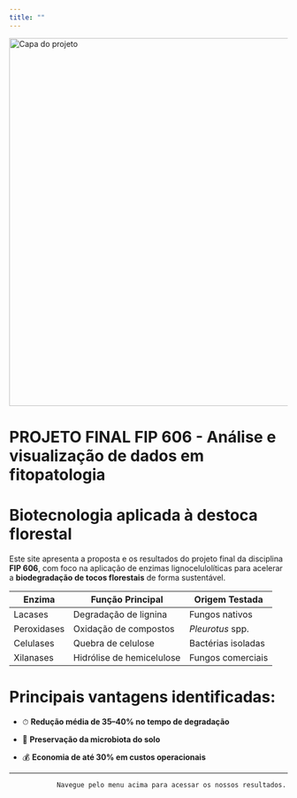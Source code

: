 ```yaml
---
title: ""
---
```


<!-- Banner com imagem de capa -->

::: banner-container
![](Imagens/capa.jpg){.banner-image alt="Capa do projeto" fig-align="center" width="664"}
:::

<!-- Conteúdo centralizado -->

# PROJETO FINAL FIP 606 - Análise e visualização de dados em fitopatologia

#   **Biotecnologia aplicada à destoca florestal**

Este site apresenta a proposta e os resultados do projeto final da disciplina **FIP 606**, com foco na aplicação de enzimas lignocelulolíticas para acelerar a **biodegradação de tocos florestais** de forma sustentável.

| Enzima      | Função Principal          | Origem Testada     |
|-------------|---------------------------|--------------------|
| Lacases     | Degradação de lignina     | Fungos nativos     |
| Peroxidases | Oxidação de compostos     | *Pleurotus* spp.   |
| Celulases   | Quebra de celulose        | Bactérias isoladas |
| Xilanases   | Hidrólise de hemicelulose | Fungos comerciais  |

# Principais vantagens identificadas:

::: highlight-box
-   ⏱ **Redução média de 35–40% no tempo de degradação**

-   🌱 **Preservação da microbiota do solo**

-   💰 **Economia de até 30% em custos operacionais**
:::

------------------------------------------------------------------------

```         
            Navegue pelo menu acima para acessar os nossos resultados.
```
